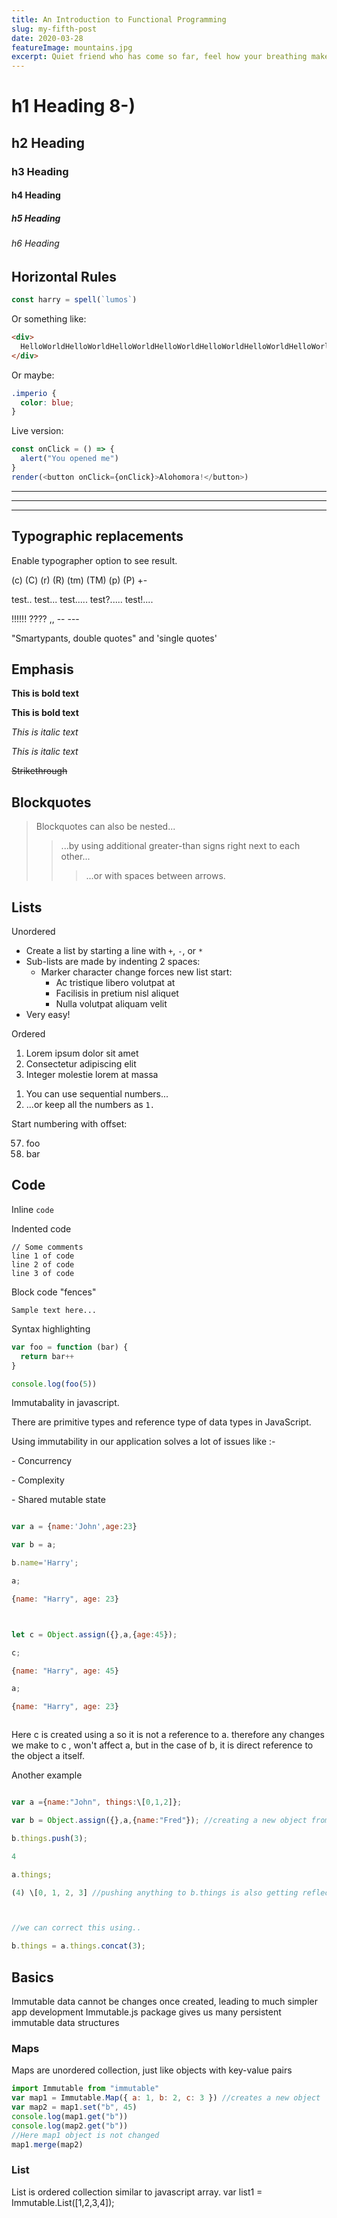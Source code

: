 ```yaml
---
title: An Introduction to Functional Programming
slug: my-fifth-post
date: 2020-03-28
featureImage: mountains.jpg
excerpt: Quiet friend who has come so far, feel how your breathing makes more space around you Let this darkness be a bell tower and you the bel
---
```


# h1 Heading 8-)

## h2 Heading

### h3 Heading

#### h4 Heading

##### h5 Heading

###### h6 Heading

## Horizontal Rules

```js
const harry = spell(`lumos`)
```

Or something like:

```html
<div>
  HelloWorldHelloWorldHelloWorldHelloWorldHelloWorldHelloWorldHelloWorldHelloWorldHelloWorldHelloWorldHelloWorld
</div>
```

Or maybe:

```css
.imperio {
  color: blue;
}
```

Live version:

```js react-live
const onClick = () => {
  alert("You opened me")
}
render(<button onClick={onClick}>Alohomora!</button>)
```

---

---

---

## Typographic replacements

Enable typographer option to see result.

(c) (C) (r) (R) (tm) (TM) (p) (P) +-

test.. test... test..... test?..... test!....

!!!!!! ???? ,, -- ---

"Smartypants, double quotes" and 'single quotes'

## Emphasis

**This is bold text**

**This is bold text**

_This is italic text_

_This is italic text_

~~Strikethrough~~

## Blockquotes

> Blockquotes can also be nested...
>
> > ...by using additional greater-than signs right next to each other...
> >
> > > ...or with spaces between arrows.

## Lists

Unordered

- Create a list by starting a line with `+`, `-`, or `*`
- Sub-lists are made by indenting 2 spaces:
  - Marker character change forces new list start:
    - Ac tristique libero volutpat at
    * Facilisis in pretium nisl aliquet
    - Nulla volutpat aliquam velit
- Very easy!

Ordered

1. Lorem ipsum dolor sit amet
2. Consectetur adipiscing elit
3. Integer molestie lorem at massa

1) You can use sequential numbers...
1) ...or keep all the numbers as `1.`

Start numbering with offset:

57. foo
1. bar

## Code

Inline `code`

Indented code

    // Some comments
    line 1 of code
    line 2 of code
    line 3 of code

Block code "fences"

```
Sample text here...
```

Syntax highlighting

```js
var foo = function (bar) {
  return bar++
}

console.log(foo(5))
```

Immutabality in javascript.

There are primitive types and reference type of data types in JavaScript.

Using immutability in our application solves a lot of issues like :-

\- Concurrency

\- Complexity

\- Shared mutable state

```javascript

var a = {name:'John',age:23}

var b = a;

b.name='Harry';

a;

{name: "Harry", age: 23}



let c = Object.assign({},a,{age:45});

c;

{name: "Harry", age: 45}

a;

{name: "Harry", age: 23}



```

Here c is created using a so it is not a reference to a. therefore any changes we make to c , won't affect a, but in the case of b, it is direct reference to the object a itself.

Another example

```javascript

var a ={name:"John", things:\[0,1,2]};

var b = Object.assign({},a,{name:"Fred"}); //creating a new object from a

b.things.push(3);

4

a.things;

(4) \[0, 1, 2, 3] //pushing anything to b.things is also getting reflected in a.things



//we can correct this using..

b.things = a.things.concat(3);

```

## Basics

Immutable data cannot be changes once created, leading to much simpler app development
Immutable.js package gives us many persistent immutable data structures

### Maps

Maps are unordered collection, just like objects with key-value pairs

```javascript
import Immutable from "immutable"
var map1 = Immutable.Map({ a: 1, b: 2, c: 3 }) //creates a new object
var map2 = map1.set("b", 45)
console.log(map1.get("b"))
console.log(map2.get("b"))
//Here map1 object is not changed
map1.merge(map2)
```

### List

List is ordered collection similar to javascript array.
var list1 = Immutable.List([1,2,3,4]);

